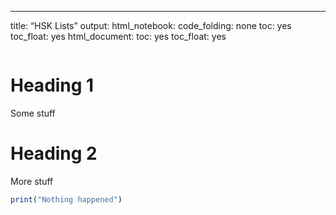 

---
title: "HSK Lists"
output:
  html_notebook:
  code_folding: none
toc: yes
toc_float: yes
html_document:
  toc: yes
toc_float: yes

```r
```



# Heading 1

Some stuff

# Heading 2

More stuff



```r

print("Nothing happened")
```

